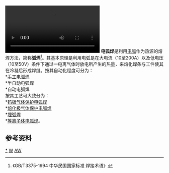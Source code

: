 [[File:Man_welding_a_metal_structure_in_a_newly_constructed_house_in_Bengaluru,_India.webm|thumb]]
'''电弧焊'''是利用[[电弧|电弧]]作为热源的熔焊方法，简称'''弧焊'''<ref>《GB/T3375-1994 中华民国国家标准 焊接术语》</ref>。其基本原理是利用电弧是在大电流（10至200A）以及低电压（10至50V）条件下通过一电离气体时放电所产生的热量，来熔化焊条与工件使其在冷凝后形成焊缝。按其自动化程度可分为：<br>*[[手工电弧焊|手工电弧焊]]<br>*半自动电弧焊<br>*自动电弧焊<br>按其工艺可大致分为：<br>*[[钨极气体保护电弧焊|钨极气体保护电弧焊]]<br>*[[熔化极气体保护电弧焊|熔化极气体保护电弧焊]]<br>*[[埋弧焊|埋弧焊]]<br>*[[等离子体电弧焊|等离子体电弧焊]]。

==参考资料==
{{reflist}}

{{Authority control}}
[[Category:電弧焊|*]]
[[Category:电弧|W]]
[[Category:俄羅斯發明|AW]]
